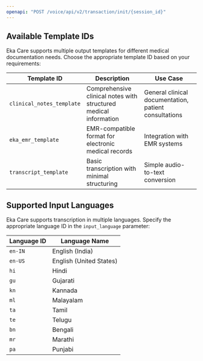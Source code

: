 ```yaml
---
openapi: "POST /voice/api/v2/transaction/init/{session_id}"
---
```


## Available Template IDs

Eka Care supports multiple output templates for different medical documentation needs. Choose the appropriate template ID based on your requirements:

| Template ID | Description | Use Case |
|-------------|-------------|----------|
| `clinical_notes_template` | Comprehensive clinical notes with structured medical information | General clinical documentation, patient consultations |
| `eka_emr_template` | EMR-compatible format for electronic medical records | Integration with EMR systems |
| `transcript_template` | Basic transcription with minimal structuring | Simple audio-to-text conversion |

## Supported Input Languages

Eka Care supports transcription in multiple languages. Specify the appropriate language ID in the `input_language` parameter:

| Language ID | Language Name |
|-------------|---------------|
| `en-IN` | English (India) |
| `en-US` | English (United States) |
| `hi` | Hindi |
| `gu` | Gujarati |
| `kn` | Kannada |
| `ml` | Malayalam |
| `ta` | Tamil |
| `te` | Telugu |
| `bn` | Bengali |
| `mr` | Marathi |
| `pa` | Punjabi |
